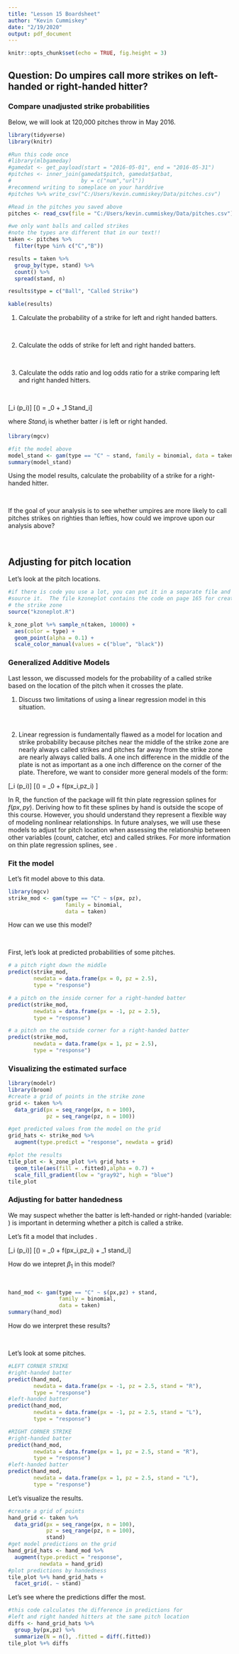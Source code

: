 ```yaml
---
title: "Lesson 15 Boardsheet"
author: "Kevin Cummiskey"
date: "2/19/2020"
output: pdf_document
---
```


```r
knitr::opts_chunk$set(echo = TRUE, fig.height = 3)
```

## Question: Do umpires call more strikes on left-handed or right-handed hitter?

### Compare unadjusted strike probabilities 

Below, we will look at 120,000 pitches throw in May 2016.

```r
library(tidyverse)
library(knitr)

#Run this code once
#library(mlbgameday)
#gamedat <- get_payload(start = "2016-05-01", end = "2016-05-31")
#pitches <- inner_join(gamedat$pitch, gamedat$atbat, 
#                      by = c("num","url"))
#recommend writing to someplace on your harddrive
#pitches %>% write_csv("C:/Users/kevin.cummiskey/Data/pitches.csv")

#Read in the pitches you saved above
pitches <- read_csv(file = "C:/Users/kevin.cummiskey/Data/pitches.csv")

#we only want balls and called strikes
#note the types are different that in our text!!
taken <- pitches %>% 
  filter(type %in% c("C","B"))

results = taken %>% 
  group_by(type, stand) %>% 
  count() %>% 
  spread(stand, n) 

results$type = c("Ball", "Called Strike")

kable(results)
```

1. Calculate the probability of a strike for left and right handed batters.

&nbsp;

2. Calculate the odds of strike for left and right handed batters.

&nbsp;

3. Calculate the odds ratio and log odds ratio for a strike comparing left and right handed hitters.

&nbsp;

\textbf{Note, we could also get the same results using the following model:}

\[\text{Strike}_i \sim \text{Bernoulli}(p_i)\]
\[\log\left(\frac{p_i}{1-p_i}\right) = \beta_0 + \beta_1 Stand_i\]

where $Stand_i$ is whether batter $i$ is left or right handed.

```r
library(mgcv)

#fit the model above
model_stand <- gam(type == "C" ~ stand, family = binomial, data = taken)
summary(model_stand)
```

Using the model results, calculate the probability of a strike for a right-handed hitter.

&nbsp;

If the goal of your analysis is to see whether umpires are more likely to call \textit{similar} pitches strikes on righties than lefties, how could we improve upon our analysis above?

&nbsp;

## Adjusting for pitch location

Let's look at the pitch locations.  

```r
#if there is code you use a lot, you can put it in a separate file and 
#source it.  The file kzoneplot contains the code on page 165 for creating
# the strike zone
source("kzoneplot.R")

k_zone_plot %+% sample_n(taken, 10000) +
  aes(color = type) + 
  geom_point(alpha = 0.1) +
  scale_color_manual(values = c("blue", "black"))
```


### Generalized Additive Models

Last lesson, we discussed models for the probability of a called strike based on the location of the pitch when it crosses the plate.  

1. Discuss two limitations of using a linear regression model in this situation.

&nbsp;

2. Linear regression is fundamentally flawed as a model for location and strike probability because pitches near the middle of the strike zone are nearly always called strikes and pitches far away from the strike zone are nearly always called balls.  A one inch difference in the middle of the plate is not as important as a one inch difference on the corner of the plate.  Therefore, we want to consider more general models of the form:

\[\text{Strike}_i \sim \text{Bernoulli}(p_i)\]
\[\log\left(\frac{p_i}{1-p_i}\right) = \beta_0 + f(px_i,pz_i) \]

In R, the \texttt{gam} function of the \texttt{mgcv} package will fit thin plate regression splines for $f(px,py)$.  Deriving how to fit these splines by hand is outside the scope of this course.  However, you should understand they represent a flexible way of modeling nonlinear relationships. In future analyses, we will use these models to adjust for pitch location when assessing the relationship between other variables (count, catcher, etc) and called strikes.  For more information on thin plate regression splines, see \url{https://www.mailman.columbia.edu/research/population-health-methods/thin-plate-spline-regression}.


### Fit the model

Let's fit model above to this data.

```r
library(mgcv)
strike_mod <- gam(type == "C" ~ s(px, pz),
                  family = binomial,
                  data = taken)
```

How can we use this model?

&nbsp;

First, let's look at predicted probabilities of some pitches.

```r
# a pitch right down the middle
predict(strike_mod, 
        newdata = data.frame(px = 0, pz = 2.5),
        type = "response")

# a pitch on the inside corner for a right-handed batter
predict(strike_mod, 
        newdata = data.frame(px = -1, pz = 2.5),
        type = "response")

# a pitch on the outside corner for a right-handed batter
predict(strike_mod, 
        newdata = data.frame(px = 1, pz = 2.5),
        type = "response")
```

### Visualizing the estimated surface

```r
library(modelr)
library(broom)
#create a grid of points in the strike zone
grid <- taken %>% 
  data_grid(px = seq_range(px, n = 100),
            pz = seq_range(pz, n = 100))

#get predicted values from the model on the grid
grid_hats <- strike_mod %>% 
  augment(type.predict = "response", newdata = grid)

#plot the results
tile_plot <- k_zone_plot %+% grid_hats + 
  geom_tile(aes(fill = .fitted),alpha = 0.7) + 
  scale_fill_gradient(low = "gray92", high = "blue")
tile_plot
```

### Adjusting for batter handedness

We may suspect whether the batter is left-handed or right-handed (variable: \texttt{stand}) is important in determing whether a pitch is called a strike.

Let's fit a model that includes \texttt{stand}.

\[\text{Strike}_i \sim \text{Bernoulli}(p_i)\]
\[\log\left(\frac{p_i}{1-p_i}\right) = \beta_0 + f(px_i,pz_i) + \beta_1 stand_i\]

How do we intepret $\beta_1$ in this model?

&nbsp;

```r
hand_mod <- gam(type == "C" ~ s(px,pz) + stand,
                family = binomial,
                data = taken)
summary(hand_mod)
```

How do we interpret these results?

&nbsp;

Let's look at some pitches.

```r
#LEFT CORNER STRIKE
#right-handed batter
predict(hand_mod, 
        newdata = data.frame(px = -1, pz = 2.5, stand = "R"),
        type = "response")
#left-handed batter
predict(hand_mod, 
        newdata = data.frame(px = -1, pz = 2.5, stand = "L"),
        type = "response")

#RIGHT CORNER STRIKE
#right-handed batter
predict(hand_mod, 
        newdata = data.frame(px = 1, pz = 2.5, stand = "R"),
        type = "response")
#left-handed batter
predict(hand_mod, 
        newdata = data.frame(px = 1, pz = 2.5, stand = "L"),
        type = "response")
```

Let's visualize the results.

```r
#create a grid of points
hand_grid <- taken %>% 
  data_grid(px = seq_range(px, n = 100),
            pz = seq_range(pz, n = 100),
            stand)
#get model predictions on the grid
hand_grid_hats <- hand_mod %>% 
  augment(type.predict = "response",
          newdata = hand_grid)
#plot predictions by handedness
tile_plot %+% hand_grid_hats +
  facet_grid(. ~ stand)
```

Let's see where the predictions differ the most.

```r
#this code calculates the difference in predictions for 
#left and right handed hitters at the same pitch location
diffs <- hand_grid_hats %>% 
  group_by(px,pz) %>% 
  summarize(N = n(), .fitted = diff(.fitted))
tile_plot %+% diffs
```
